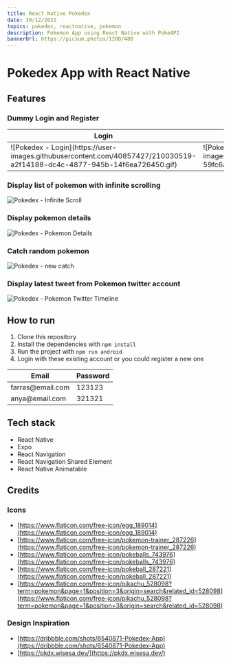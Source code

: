 ```yaml
---
title: React Native Pokedex
date: 30/12/2022
topics: pokedex, reactnative, pokemon
description: Pokemon App using React Native with PokeAPI
bannerUrl: https://picsum.photos/1280/480
---
```

# Pokedex App with React Native

## Features

### Dummy Login and Register

<table>
  <thead>
    <tr>
      <th>Login</th>
      <th>Register</th>
    </tr>
  </thead>
  <tbody>
    <tr>
      <td>![Pokedex - Login](https://user-images.githubusercontent.com/40857427/210030519-a2f14188-dc4c-4877-945b-14f6ea726450.gif)</td>
      <td>![Pokedex - Register](https://user-images.githubusercontent.com/40857427/210030527-59fc6a34-4843-4eeb-9afc-2cd4e878a8fd.gif)</td>
    </tr>
  </tbody>
</table>

### Display list of pokemon with infinite scrolling
![Pokedex - Infinite Scroll](https://user-images.githubusercontent.com/40857427/210030575-26ae8652-19f1-455d-b151-74a671e03a21.gif)


### Display pokemon details
![Pokedex - Pokemon Details](https://user-images.githubusercontent.com/40857427/210030583-15350534-92fa-4c61-ad16-b7fc3a2d4119.gif)


### Catch random pokemon
![Pokedex - new catch](https://user-images.githubusercontent.com/40857427/210034877-055c9471-6d81-442a-8a94-faecdcc127d8.gif)


### Display latest tweet from Pokemon twitter account
![Pokedex - Pokemon Twitter Timeline](https://user-images.githubusercontent.com/40857427/210030567-13fd2fde-cafc-4750-b8ec-6ff79c7dd579.gif)

## How to run
1. Clone this repository
2. Install the dependencies with `npm install`
3. Run the project with `npm run android`
4. Login with these existing account or you could register a new one

<table>
  <thead>
    <tr>
      <th>Email</th>
      <th>Password</th>
    </tr>
  </thead>
  <tbody>
    <tr>
      <td>farras@email.com</td>
      <td>123123</td>
    </tr>
    <tr>
      <td>anya@email.com</td>
      <td>321321</td>
    </tr>
  </tbody>
</table>

## Tech stack

- React Native
- Expo
- React Navigation
- React Navigation Shared Element
- React Native Animatable

## Credits

### Icons
- [https://www.flaticon.com/free-icon/egg_189014](https://www.flaticon.com/free-icon/egg_189014)
- [https://www.flaticon.com/free-icon/pokemon-trainer_287226](https://www.flaticon.com/free-icon/pokemon-trainer_287226)
- [https://www.flaticon.com/free-icon/pokeballs_743976](https://www.flaticon.com/free-icon/pokeballs_743976)
- [https://www.flaticon.com/free-icon/pokeball_287221](https://www.flaticon.com/free-icon/pokeball_287221)
- [https://www.flaticon.com/free-icon/pikachu_528098?term=pokemon&page=1&position=3&origin=search&related_id=528098](https://www.flaticon.com/free-icon/pikachu_528098?term=pokemon&page=1&position=3&origin=search&related_id=528098)

### Design Inspiration
- [https://dribbble.com/shots/6540871-Pokedex-App](https://dribbble.com/shots/6540871-Pokedex-App)
- [https://pkdx.wisesa.dev/](https://pkdx.wisesa.dev/)

